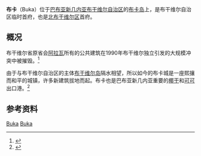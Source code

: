 {{Expand language|1=en|time=2021-05-07T11:27:08+00:00}}
{{noteTA
|G1=TO
}}
{{Infobox settlement
|official_name          =布卡
|other_name             =
|native_name            =  
|nickname               = 
|settlement_type        =Town
|motto                  =
|image_skyline          =
|imagesize              = 
|image_caption          = 
|image_flag             = 
|flag_size              =
|image_seal             =
|seal_size              =
|image_map              = 
|mapsize                =  
|map_caption            = 
|pushpin_map            =Papua New Guinea
|pushpin_label_position =bottom
|pushpin_map_caption    =在巴布亚新几内亚地图上的位置
|pushpin_mapsize=300
|coordinates_display    =inline,title
|coordinates_region     =PG
|subdivision_type       = 国家
|subdivision_name       ={{flag|Papua New Guinea}}
|subdivision_type1      = [[巴布亚新几内亚行政区划|行政区划]]
|subdivision_name1      =[[布干维尔自治区|布干维尔自治区]]
|subdivision_type2      =
|subdivision_name2      =
|subdivision_type3      =
|subdivision_name3      =  
|government_footnotes   =
|government_type        =
|leader_title           =
|leader_name            =
|established_title      =  
|established_date       = 
|area_magnitude         = 
|unit_pref                =Imperial 
|area_footnotes           =
|area_total_km2           = 
|area_land_km2            = 
|population_as_of               =
|population_footnotes           =
|population_note                =
|population_total               = 
|population_density_km2         =
|timezone1               =[[Time_in_Australia|AEST]]
|utc_offset1             =  +10
| timezone1_DST           =
| utc_offset1_DST         = 
|latd=5|latm=25|lats=19 |latNS=S
|longd=154|longm=40|longs=22|longEW=E
|elevation_footnotes    = 
|elevation_m            = 
|elevation_ft           = 
|postal_code_type       = 
|postal_code            =
|area_code              =
|blank_name             =主要语言
|blank_info             =洛洛瓦纳语<br>纳希奥伊语<br>英语 
|website                = 
|footnotes              = 
}}
'''布卡'''（Buka）位于[[巴布亚新几内亚|巴布亚新几内亚]][[布干维尔自治区|布干维尔自治区]]的[[布卡岛|布卡岛]]上，是布干维尔自治区临时首府，也是[[北布干维尔区|北布干维尔区]]首府。

==概况==
布干维尔省原省会[[阿拉瓦_(巴布亚新几内亚)|阿拉瓦]]所有的公共建筑在1990年布干维尔独立引发的大规模冲突中被摧毁。<ref>{{Cite news|first=Charles Bennett|last=|url=http://www.3news.co.nz/A-tale-of-two-cities/tabid/1391/articleID/159294/Default.aspx|title=A tale of two cities|work=3 News|date=2010-06-04|accessdate=|archive-date=2011-12-29|archive-url=https://web.archive.org/web/20111229230112/http://www.3news.co.nz/A-tale-of-two-cities/tabid/1391/articleID/159294/Default.aspx|dead-url=no}}</ref>

由于与布干维尔自治区的主体[[布干维尔岛|布干维尔岛]]隔水相望，所以如今的布卡城是一座熙攘而和平的城镇，许多新建筑拔地而起。布卡也是巴布亚新几内亚重要的[[椰子|椰干]]和[[可可|可可]]出口港。<ref>{{Cite news |first= |last= |url=http://www.lonelyplanet.com/papua-new-guinea/island-provinces/buka |title=Introducing Buka |work=lonelyplanet |date=2009-02-17 |accessdate= |archive-date=2020-08-13 |archive-url=https://web.archive.org/web/20200813205217/https://www.lonelyplanet.com/papua-new-guinea/island-provinces/buka |dead-url=no }}</ref>

==参考资料==
{{Reflist}}

[[Category:巴布亚新几内亚城市|Buka]]
[[Category:太平洋沿海城市|Buka]]